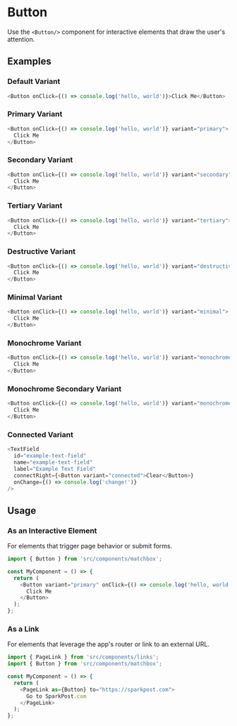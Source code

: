 # Button

Use the `<Button/>` component for interactive elements that draw the user's attention.

## Examples

### Default Variant

```js
<Button onClick={() => console.log('hello, world')}>Click Me</Button>
```

### Primary Variant

```js
<Button onClick={() => console.log('hello, world')} variant="primary">
  Click Me
</Button>
```

### Secondary Variant

```js
<Button onClick={() => console.log('hello, world')} variant="secondary">
  Click Me
</Button>
```

### Tertiary Variant

```js
<Button onClick={() => console.log('hello, world')} variant="tertiary">
  Click Me
</Button>
```

### Destructive Variant

```js
<Button onClick={() => console.log('hello, world')} variant="destructive">
  Click Me
</Button>
```

### Minimal Variant

```js
<Button onClick={() => console.log('hello, world')} variant="minimal">
  Click Me
</Button>
```

### Monochrome Variant

```js
<Button onClick={() => console.log('hello, world')} variant="monochrome">
  Click Me
</Button>
```

### Monochrome Secondary Variant

```js
<Button onClick={() => console.log('hello, world')} variant="monochrome-secondary">
  Click Me
</Button>
```

### Connected Variant

```js
<TextField
  id="example-text-field"
  name="example-text-field"
  label="Example Text Field"
  connectRight={<Button variant="connected">Clear</Button>}
  onChange={() => console.log('change!')}
/>
```

## Usage

### As an Interactive Element

For elements that trigger page behavior or submit forms.

```js
import { Button } from 'src/components/matchbox';

const MyComponent = () => {
  return (
    <Button variant="primary" onClick={() => console.log('hello, world')}>
      Click Me
    </Button>
  );
};
```

### As a Link

For elements that leverage the app's router or link to an external URL.

```js
import { PageLink } from 'src/components/links';
import { Button } from 'src/components/matchbox';

const MyComponent = () => {
  return (
    <PageLink as={Button} to="https://sparkpost.com">
      Go to SparkPost.com
    </PageLink>
  );
};
```
